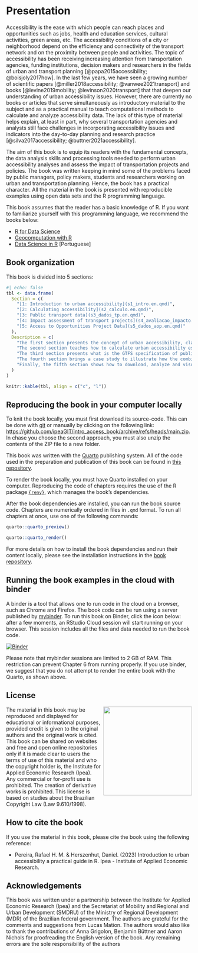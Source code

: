 # Presentation {.unnumbered}

Accessibility is the ease with which people can reach places and opportunities such as jobs, health and education services, cultural activities, green areas, etc. The accessibility conditions of a city or neighborhood depend on the efficiency and connectivity of the transport network and on the proximity between people and activities. The topic of accessibility has been receiving increasing attention from transportation agencies, funding institutions, decision makers and researchers in the fields of urban and transport planning [@papa2015accessibility; @boisjoly2017how]. In the last few years, we have seen a growing number of scientific papers [@miller2018accessibility; @vanwee2021transport] and books [@levine2019mobility; @levinson2020transport] that that deepen our understanding of urban accessibility issues. However, there are currently no books or articles that serve simultaneously as introductory material to the subject and as a practical manual to teach computational methods to calculate and analyze accessibility data. The lack of this type of material helps explain, at least in part, why several transportation agencies and analysts still face challenges in incorporating accessibility issues and indicators into the day-to-day planning and research practice [@silva2017accessibility; @buttner2021accessibility].

The aim of this book is to equip its readers with the fundamental concepts, the data analysis skills and processing tools needed to perform urban accessibility analyses and assess the impact of transportation projects and policies. The book was written keeping in mind some of the problems faced by public managers, policy makers, students and researchers working on urban and transportation planning. Hence, the book has a practical character. All the material in the book is presented with reproducible examples using open data sets and the R programming language.

::: {.callout-important appearance="simple"}
This book assumes that the reader has a basic knowledge of R. If you want to familiarize yourself with this programming language, we recommend the books below:

- [R for Data Science](https://r4ds.had.co.nz/)
- [Geocomputation with R](https://geocompr.robinlovelace.net/)
- [Data Science in R](https://livro.curso-r.com/) [Portuguese]
:::

## Book organization

This book is divided into 5 sections:

```r
#| echo: false
tbl <- data.frame(
  Section = c(
	"[1: Introduction to urban accessibility](s1_intro.en.qmd)",
	"[2: Calculating accessibility](s2_calculo.en.qmd)",
	"[3: Public transport data](s3_dados_tp.en.qmd)",
	"[4: Impact assessment of transport projects](s4_avaliacao_impacto.en.qmd)",
	"[5: Access to Opportunities Project Data](s5_dados_aop.en.qmd)"
  ),
  Description = c(
	"The first section presents the concept of urban accessibility, clarifies the differences between accessibility and mobility, and presents the main indicators found in the literature to measure urban accessibility.",
	"The second section teaches how to calculate urban accessibility estimates in R using the `{r5r}` and `{accessibility}` packages and open data, and how to visualize results with maps and charts.",
	"The third section presents what is the GTFS specification of public transport data, and shows how to work and analyze GTFS data using the `{gtfstools}` package.",
	"The fourth section brings a case study to illustrate how the combined knowledge of previous chapters can be used to assess the impact of transportation policies on urban accessibility conditions.",
	"Finally, the fifth section shows how to download, analyze and visualize the data of the Access to Opportunities Project (AOP) to analyze the spatial and socioeconomic distribution of access to opportunities in Brazilian cities."
  )
)

knitr::kable(tbl, align = c("c", "l"))
```

## Reproducing the book in your computer locally

To knit the book locally, you must first download its source-code. This can be done with [git](https://git-scm.com/) or manually by clicking on the following link: <https://github.com/ipeaGIT/intro_access_book/archive/refs/heads/main.zip>. In chase you choose the second approach, you must also unzip the contents of the ZIP file to a new folder.

::: {.callout-note appearance="simple"}
This book was written with the [Quarto](https://quarto.org/) publishing system. All of the code used in the preparation and publication of this book can be found in [this repository](https://github.com/ipeaGIT/intro_access_book).
:::

To render the book locally, you must have Quarto installed on your computer. Reproducing the code of chapters requires the use of the R package [`{renv}`](https://rstudio.github.io/renv/index.html), which manages the book's dependencies.

After the book dependencies are installed, you can run the book source code. Chapters are numerically ordered in files in `.qmd` format. To run all chapters at once, use one of the following commands:

```r
quarto::quarto_preview()

quarto::quarto_render()
```
 
For more details on how to install the book dependencies and run their content locally, please see the installation instructions in the [book repository](https://github.com/ipeaGIT/intro_access_book).

## Running the book examples in the cloud with binder
A binder is a tool that allows one to run code in the cloud on a browser, such as Chrome and Firefox. The book code can be run using a server published by [mybinder](https://mybinder.org/). To run this book on Binder, click the icon below: after a few moments, an RStudio Cloud session will start running on your browser. This session includes all the files and data needed to run the book code.

[![Binder](https://mybinder.org/badge_logo.svg)](https://mybinder.org/v2/gh/ipeaGIT/intro_access_book/HEAD?urlpath=rstudio)

Please note that mybinder sessions are limited to 2 GB of RAM. This restriction can prevent Chapter 6 from running properly. If you use binder, we suggest that you do not attempt to render the entire book with the Quarto, as shown above.


## License

<img align="right" src="images/ipea_logo.png" width="240">
The material in this book may be reproduced and displayed for educational or informational purposes, provided credit is given to the original authors and the original work is cited. This book can be shared on websites and free and open online repositories only if it is made clear to users the terms of use of this material and who the copyright holder is, the Institute for Applied Economic Research (Ipea). Any commercial or for-profit use is prohibited. The creation of derivative works is prohibited. This license is based on studies about the Brazilian Copyright Law (Law 9.610/1998).

## How to cite the book

If you use the material in this book, please cite the book using the following reference:

- Pereira, Rafael H. M. & Herszenhut, Daniel. (2023) Introduction to urban accessibility a practical guide in R. Ipea - Institute of Applied Economic Research.

## Acknowledgements
This book was written under a partnership between the Institute for Applied Economic Research (Ipea) and the Secretariat of Mobility and Regional and Urban Development (SMDRU) of the Ministry of Regional Development (MDR) of the Brazilian federal government. The authors are grateful for the comments and suggestions from Lucas Mation. The authors would also like to thank the contributions of Anna Grigolon, Benjamin Büttner and Aaron Nichols for proofreading the English version of the book. Any remaining errors are the sole responsibility of the authors
